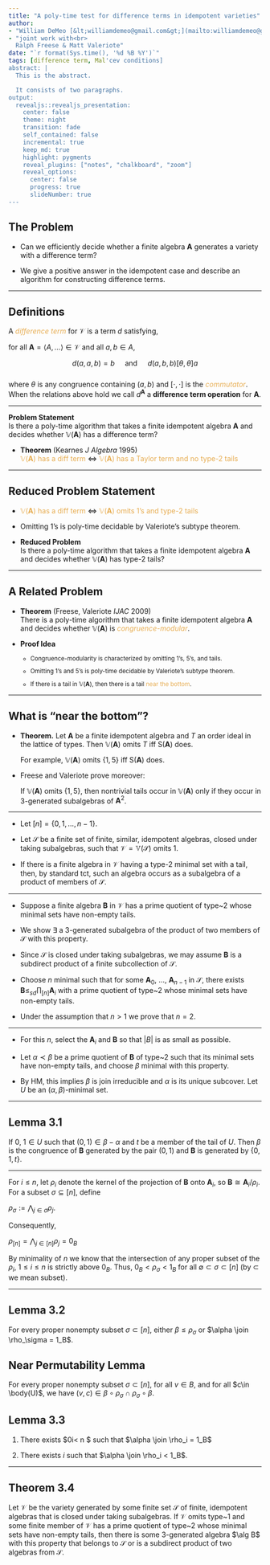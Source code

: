 ```yaml
---
title: "A poly-time test for difference terms in idempotent varieties"
author:
- "William DeMeo [&lt;williamdemeo@gmail.com&gt;](mailto:williamdemeo@gmail.com)"
- "joint work with<br> 
  Ralph Freese & Matt Valeriote"
date: "`r format(Sys.time(), '%d %B %Y')`"
tags: [difference term, Mal'cev conditions]
abstract: |
  This is the abstract.

  It consists of two paragraphs.
output:
  revealjs::revealjs_presentation:
    center: false
    theme: night
    transition: fade
    self_contained: false
    incremental: true
    keep_md: true
    highlight: pygments
    reveal_plugins: ["notes", "chalkboard", "zoom"]
    reveal_options:
      center: false
      progress: true
      slideNumber: true
---
```


## The Problem

- Can we efficiently decide whether a finite algebra $\mathbf{A}$ generates
  a variety with a difference term?

- We give a positive answer in the idempotent case and describe 
  an algorithm for constructing difference terms. 

---

## Definitions

<div class="fragment" align="left">A  <a style="color:#e7ad52">*difference term*</a> for $\mathcal V$ is a term $d$ satisfying,
  <p>
  for all $\mathbf A = \langle A, \dots \rangle \in \mathcal V$ and all $a, b \in A$, 
  </p>
  $$d(a,a,b) = b \quad \text{ and } \quad
  d(a,b,b) \mathrel{[\theta, \theta]} a$$
  </div>
  <br>
  <div class="fragment" align="left">where $\theta$ is any congruence containing $(a,b)$ and $[\cdot, \cdot]$ is the <a style="color:#e7ad52">*commutator*</a>.</div>


<aside class="notes"> When the relations above hold we call $d^{\mathbf{A}}$
a **difference term operation** for $\mathbf{A}$.
</aside>

---


<div align="left">**Problem Statement**
  <br>
  Is there a poly-time algorithm that takes a finite
  idempotent algebra $\mathbf{A}$ and decides 
  whether $\mathbb{V}(\mathbf{A})$ has a difference term?
  </div>
+ **Theorem** (Kearnes *J Algebra* 1995) <br>
<a style="color:#e7ad52">$\mathbb{V}(\mathbf{A})$ has a diff term</a> $\Leftrightarrow$
<a style="color:#e7ad52">$\mathbb{V}(\mathbf{A})$ has a Taylor term and no type-2 tails</a>

---

## Reduced Problem Statement

+ <a style="color:#e7ad52">$\mathbb{V}(\mathbf{A})$ has a diff term</a> 
$\Leftrightarrow$ <a style="color:#e7ad52"> $\mathbb{V}(\mathbf{A})$ omits 1's and type-2
  tails</a>

+ Omitting 1's is poly-time decidable by Valeriote's subtype theorem.

+ **Reduced Problem** <br>
  Is there a poly-time algorithm that takes a finite 
  idempotent algebra $\mathbf{A}$ and decides whether 
  $\mathbb{V}(\mathbf{A})$ has type-2 tails?

---

## A Related Problem

+ **Theorem** (Freese, Valeriote *IJAC* 2009)<br>
  There is a poly-time algorithm that takes a finite
  idempotent algebra $\mathbf{A}$ and decides whether $\mathbb{V}(\mathbf{A})$ is 
  <a style="color:#e7ad52">*congruence-modular*</a>.

+ **Proof Idea**
  <small>
  <ul> 
    <li>Congruence-modularity is characterized by omitting 1's, 5's, and tails.</li>
    <li> Omitting 1's and 5's is poly-time decidable by Valeriote's subtype theorem.</li>
    <li> If there is a tail in $\mathbb{V}(\mathbf{A})$, then there is a tail <a style="color:#e7ad52">near the bottom</a>.</li>
  </ul>
  </small>

---

## What is "near the bottom"?

- **Theorem.** Let $\mathbf{A}$ be a finite idempotent algebra and $T$ an order ideal in the
  lattice of types. Then $\mathbb{V}(\mathbf{A})$ omits $T$ iff $\mathsf{S}(\mathbf{A})$
  does.
  <p>
  For example, $\mathbb{V}(\mathbf{A})$ omits $\{1, 5\}$ iff $\mathsf{S}(\mathbf{A})$ 
  does.
  </p>

- Freese and Valeriote prove moreover: 
  <p>
  If $\mathbb{V}(\mathbf{A})$ omits $\{1, 5\}$, 
  then nontrivial tails occur in $\mathbb{V}(\mathbf{A})$ only if they occur
  in 3-generated subalgebras of $\mathbf{A}^2$.</p>


---

<div align="left">
- Let $[n] = \{0,1,\dots, n-1\}$.

- Let $\mathcal S$ be a finite set of finite, similar, idempotent algebras, 
  closed under taking subalgebras, such that $\mathcal V = \mathbb{V}(\mathcal S)$ omits 1.

- If there is a finite algebra in $\mathcal V$ having a type-2 minimal 
  set with a tail, then, by standard tct, such an algebra occurs as a subalgebra 
  of a product of members of $\mathcal S$. 

---

- Suppose a finite algebra $\mathbf{B}$ in $\mathcal V$ has a prime 
  quotient of type~2 whose minimal sets have non-empty tails.

- We show $\exists$ a 3-generated subalgebra of the
  product of two members of $\mathcal S$ with this property.

- Since $\mathcal S$ is closed under taking subalgebras,
  we may assume $\mathbf{B}$ is a subdirect
  product of a finite subcollection of $\mathcal S$. 

- Choose $n$ minimal such that for some $\mathbf{A}_0$,
  $\dots$, $\mathbf{A}_{n-1}$ in $\mathcal S$, there exists
  $\mathbf{B} \leq_{sd} \prod_{[n]} \mathbf{A}_i$
  with a prime quotient of type~2 whose minimal sets have
  non-empty tails.
  
- Under the assumption that $n > 1$ we prove that $n = 2$.

---

- For this $n$, select the $\mathbf{A}_i$ and $\mathbf{B}$ so that $|B|$ is as small as possible.

- Let $\alpha \prec \beta$ be a prime quotient of $\mathbf{B}$ 
  of type~2 such that its minimal sets have
  non-empty tails, and choose $\beta$ minimal with this property.

- By HM, this implies $\beta$ is join 
  irreducible and $\alpha$ is its unique subcover.
  Let $U$ be an $(\alpha, \beta)$-minimal set. 

---

## Lemma 3.1

If $0$, $1 \in U$ such that $(0,1) \in \beta - \alpha$ and
$t$ be a member of the tail of $U$. Then $\beta$ is the 
congruence of $\mathbf{B}$
generated by the pair $(0,1)$ and $\mathbf{B}$ is generated 
by $\{0, 1, t\}$.

---

For $i \leq n$, let $\rho_i$ 
denote the kernel of the projection of $\mathbf{B}$ onto $\mathbf{A}_i$,
so $\mathbf{B} \cong \mathbf{A}_i/\rho_i$.
For a subset $\sigma \subseteq [n]$, define

$\rho_\sigma := \bigwedge_{j\in \sigma} \rho_j.$

Consequently,

$\rho_{[n]} = \bigwedge_{j\in [n]}\rho_j = 0_{B}$

By minimality of $n$ we know that the intersection of any  proper subset of the
$\rho_i$, $1 \leq i \leq n$ is strictly above $0_B$.  Thus,
$0_B < \rho_\sigma < 1_B$ for all 
$\emptyset \subset \sigma\subset [n]$
(by $\subset$ we mean \emph{proper} subset).

---

## Lemma 3.2
  For every proper nonempty subset $\sigma \subset [n]$,
  either $\beta \leq \rho_\sigma$ or $\alpha \join \rho_\sigma = 1_B$.

## Near Permutability Lemma

For every proper nonempty subset $\sigma \subset [n]$,
for all $v\in B$, and for all $c\in \body(U)$, we have
$(v,c) \in \beta \circ \rho_\sigma \cap \rho_\sigma \circ \beta$.

## Lemma 3.3

1. There exists $0\leq i< n $ such that $\alpha \join \rho_i = 1_B$

2. There exists $i$ such that $\alpha \join \rho_i < 1_B$.

---

## Theorem 3.4

Let $\mathcal V$ be the variety generated by some finite set $\mathcal S$ of finite,
idempotent algebras that is closed under taking subalgebras. If $\mathcal V$
omits type~1 and some finite member of $\mathcal V$ has a prime quotient 
of type~2 whose minimal sets have non-empty tails, then there is some
3-generated algebra $\alg B$ with this property that belongs to $\mathcal S$ or 
is a subdirect product of two algebras from $\mathcal S$. 



